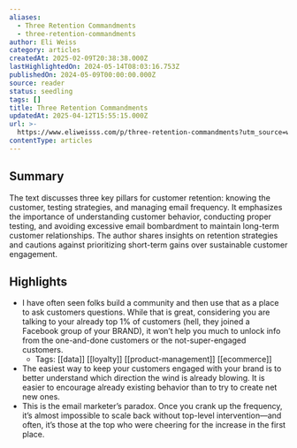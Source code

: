 ```yaml
---
aliases:
  - Three Retention Commandments
  - three-retention-commandments
author: Eli Weiss
category: articles
createdAt: 2025-02-09T20:38:38.000Z
lastHighlightedOn: 2024-05-14T08:03:16.753Z
publishedOn: 2024-05-09T00:00:00.000Z
source: reader
status: seedling
tags: []
title: Three Retention Commandments
updatedAt: 2025-04-12T15:55:15.000Z
url: >-
  https://www.eliweisss.com/p/three-retention-commandments?utm_source=www.eliweisss.com&utm_medium=newsletter&utm_campaign=three-retention-commandments
contentType: articles
---
```

## Summary

The text discusses three key pillars for customer retention: knowing the customer, testing strategies, and managing email frequency. It emphasizes the importance of understanding customer behavior, conducting proper testing, and avoiding excessive email bombardment to maintain long-term customer relationships. The author shares insights on retention strategies and cautions against prioritizing short-term gains over sustainable customer engagement.

## Highlights

- I have often seen folks build a community and then use that as a place to ask customers questions.
  While that is great, considering you are talking to your already top 1% of customers (hell, they joined a Facebook group of your BRAND), it won’t help you much to unlock info from the one-and-done customers or the not-super-engaged customers.
    - Tags: [[data]] [[loyalty]] [[product-management]] [[ecommerce]]
- The easiest way to keep your customers engaged with your brand is to better understand which direction the wind is already blowing.
  It is easier to encourage already existing behavior than to try to create net new ones.
- This is the email marketer’s paradox. Once you crank up the frequency, it’s almost impossible to scale back without top-level intervention—and often, it’s those at the top who were cheering for the increase in the first place.
